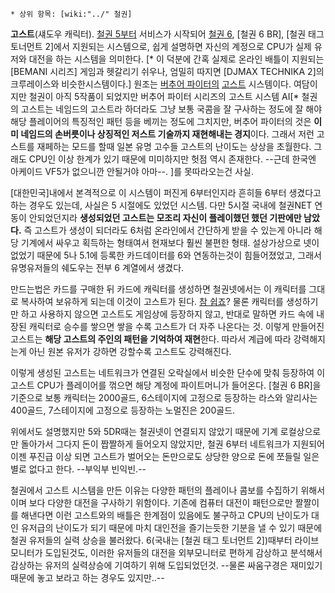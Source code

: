  * 상위 항목: [wiki:"../" 철권]

'''고스트'''(섀도우 캐릭터). [[철권 5]]부터 서비스가 시작되어 [[철권 6]], [철권 6 BR], [철권 태그 토너먼트 2]에서 지원되는 시스템으로, 쉽게 설명하면 자신의 계정으로 CPU가 실제 유저와 대전을 하는 시스템을 의미한다. [* 이 덕분에 간혹 실제로 온라인 배틀이 지원되는 [BEMANI 시리즈] 게임과 헷갈리기 쉬우나, 엄밀히 따지면 [DJMAX TECHNIKA 2]의 크루레이스와 비슷한시스템이다.]
원조는 [[버추어 파이터]]의 [[고스트]] 시스템이다. 여담이지만 철권이 아직 5작품이 되었지만 버추어 파이터 시리즈의 고스트 시스템 AI[* 철권의 고스트는 네임드의 고스트라 하더라도 그냥 보통 국콤을 잘 구사하는 정도에 잘 해야 해당 플레이어의 특징적인 패턴 등을 베끼는 정도에 그치지만, 버추어 파이터의 것은 '''이미 네임드의 손버릇이나 상징적인 저스트 기술까지 재현해내는 경지'''이다. 그래서 저런 고스트를 재페하는 모드를 할때 일본 유명 고수들 고스트의 난이도는 상상을 초월한다. 그래도 CPU인 이상 한계가 있기 때문에 미미하지만 헛점 역시 존재한다. --근데 한국엔 아케이드 VF5가 없으니깐 안될거야 아마--. ]를 못따라오는건 사실.


[대한민국]내에서 본격적으로 이 시스템이 퍼진게 6부터인지라 흔히들 6부터 생겼다고 하는 경우도 있는데, 사실은 5 시절에도 있었던 시스템. 다만 5시절 국내에 철권NET 연동이 안되었던지라 '''생성되었던 고스트는 모조리 자신이 플레이했던 했던 기판에만 남았다.''' 
즉 고스트가 생성이 되더라도 6처럼 온라인에서 간단하게 받을 수 있는게 아니라 해당 기계에서 싸우고 획득하는 형태여서 현재보다 훨씬 불편한 형태. 설상가상으로 넷이 없었기 때문에 5나 5.1에 등록한 카드데이터를 6와 연동하는것이 힘들어졌었고, 그래서 유명유저들의 쉐도우는 전부 6 계열에서 생겼다.


만드는법은 카드를 구매한 뒤 카드에 캐릭터를 생성하면 철권넷에서는 이 캐릭터를 그대로 복사하여 보유하게 되는데 이것이 고스트가 된다. [[참 쉽죠]]? 물론 캐릭터를 생성하기만 하고 사용하지 않으면 고스트도 게임상에 등장하지 않고, 반대로 말하면 카드 속에 내장된 캐릭터로 승수를 쌓으면 쌓을 수록 고스트가 더 자주 나온다는 것. 
이렇게 만들어진 고스트는 '''해당 고스트의 주인의 패턴을 기억하여 재현'''한다. 따라서 계급에 따라 강력해지는게 아닌 원본 유저가 강하면 강할수록 고스트도 강력해진다. 


이렇게 생성된 고스트는 네트워크가 연결된 오락실에서 비슷한 단수에 맞춰 등장하여 이 고스트 CPU가 플레이어를 꺾으면 해당 계정에 파이트머니가 들어온다. [철권 6 BR]을 기준으로 보통 캐릭터는 2000골드, 6스테이지에 고정으로 등장하는 라스와 알리사는 400골드, 7스테이지에 고정으로 등장하는 노멀진은 200골드.


위에서도 설명했지만 5와 5DR때는 철권넷이 연결되지 않았기 때문에 기계 로컬상으로만 돌아가서 그다지 돈이 짭짤하게 들어오지 않았지만, 철권 6부터 네트워크가 지원되어 이젠 푸진급 이상 되면 고스트가 벌어오는 돈만으로도 상당한 양으로 돈에 쪼들릴 일은 별로 없다고 한다. --부익부 빈익빈.--


철권에서 고스트 시스템을 만든 이유는 다양한 패턴의 플레이나 콤보를 수집하기 위해서이며 보다 다양한 대전을 구사하기 위함이다. 기존에 컴퓨터 대전이 패턴으로만 짤짤이를 해낸다면 이런 고스트와의 배틀은 한계점이 있음에도 불구하고 CPU의 난이도가 대인 유저급의 난이도가 되기 때문에 마치 대인전을 즐기는듯한 기분을 낼 수 있기 때문에 철권 유저들의 실력 상승을 불러왔다. 6(국내는 [철권 태그 토너먼트 2])때부터 라이브모니터가 도입된것도, 이러한 유저들의 대전을 외부모니터로 편하게 감상하고 분석해서 감상하는 유저의 실력상승에 기여하기 위해 도입되었던것. --물론 싸움구경은 재미있기 때문에 놓고 보라고 하는 경우도 있지만..--
